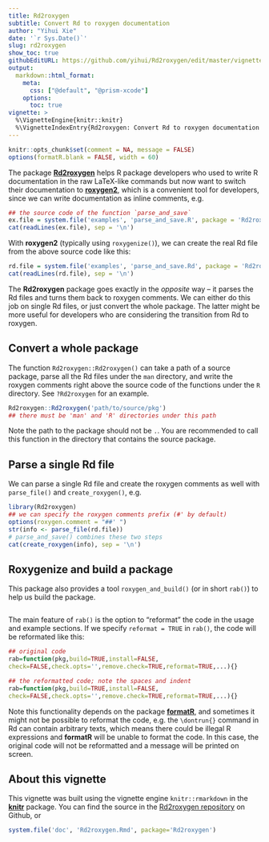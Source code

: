 ```yaml
---
title: Rd2roxygen
subtitle: Convert Rd to roxygen documentation
author: "Yihui Xie"
date: '`r Sys.Date()`'
slug: rd2roxygen
show_toc: true
githubEditURL: https://github.com/yihui/Rd2roxygen/edit/master/vignettes/Rd2roxygen.Rmd
output:
  markdown::html_format:
    meta:
      css: ["@default", "@prism-xcode"]
    options:
      toc: true
vignette: >
  %\VignetteEngine{knitr::knitr}
  %\VignetteIndexEntry{Rd2roxygen: Convert Rd to roxygen documentation and utilities to enhance R documentation}
---
```


```r
knitr::opts_chunk$set(comment = NA, message = FALSE)
options(formatR.blank = FALSE, width = 60)
```

The package [**Rd2roxygen**](https://github.com/yihui/Rd2roxygen) helps R package developers who
used to write R documentation in the raw LaTeX-like commands but now want to
switch their documentation to [**roxygen2**](https://cran.r-project.org/package=roxygen2), which is a
convenient tool for developers, since we can write documentation as inline
comments, e.g.

```r
## the source code of the function `parse_and_save`
ex.file = system.file('examples', 'parse_and_save.R', package = 'Rd2roxygen')
cat(readLines(ex.file), sep = '\n')
```

With **roxygen2** (typically using `roxygenize()`), we can create the real
Rd file from the above source code like this:

```r
rd.file = system.file('examples', 'parse_and_save.Rd', package = 'Rd2roxygen')
cat(readLines(rd.file), sep = '\n')
```

The **Rd2roxygen** package goes exactly in the _opposite_ way -- it parses
the Rd files and turns them back to roxygen comments. We can either do this
job on single Rd files, or just convert the whole package. The latter might
be more useful for developers who are considering the transition from Rd to
roxygen.

## Convert a whole package

The function `Rd2roxygen::Rd2roxygen()` can take a path of a source package, parse all
the Rd files under the `man` directory, and write the roxygen comments right
above the source code of the functions under the `R` directory. See
`?Rd2roxygen` for an example.

```r
Rd2roxygen::Rd2roxygen('path/to/source/pkg')
## there must be 'man' and 'R' directories under this path
```

Note the path to the package should not be `.`. You are recommended to call this function in the directory that contains the source package.

## Parse a single Rd file

We can parse a single Rd file and create the roxygen comments as well with
`parse_file()` and `create_roxygen()`, e.g.

```r
library(Rd2roxygen)
## we can specify the roxygen comments prefix (#' by default)
options(roxygen.comment = "##' ")
str(info <- parse_file(rd.file))
# parse_and_save() combines these two steps
cat(create_roxygen(info), sep = '\n')
```

## Roxygenize and build a package

This package also provides a tool `roxygen_and_build()` (or in short `rab()`)
to help us build the package.

```r
```

The main feature of `rab()` is the option to "reformat" the code in the
usage and example sections. If we specify `reformat = TRUE` in `rab()`, the
code will be reformated like this:

```r
## original code
rab=function(pkg,build=TRUE,install=FALSE,
check=FALSE,check.opts='',remove.check=TRUE,reformat=TRUE,...){}
```
```r
## the reformatted code; note the spaces and indent
rab=function(pkg,build=TRUE,install=FALSE,
check=FALSE,check.opts='',remove.check=TRUE,reformat=TRUE,...){}
```

Note this functionality depends on the package [**formatR**](https://yihui.org/formatR/), and
sometimes it might not be possible to reformat the code, e.g. the
`\dontrun{}` command in Rd can contain arbitrary texts, which means there
could be illegal R expressions and **formatR** will be unable to format the
code. In this case, the original code will not be reformatted and a message
will be printed on screen.

## About this vignette

This vignette was built using the vignette engine `knitr::rmarkdown`
in the [**knitr**](https://yihui.org/knitr/) package. You can find the source
in the [Rd2roxygen
repository](https://github.com/yihui/Rd2roxygen/tree/master/vignettes) on
Github, or

```r
system.file('doc', 'Rd2roxygen.Rmd', package='Rd2roxygen')
```
